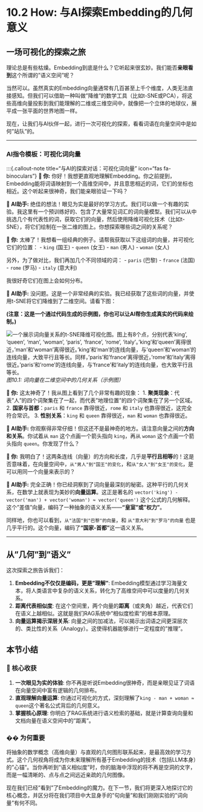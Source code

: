# 10.2 How: 与AI探索Embedding的几何意义

## 一场可视化的探索之旅

理论总是有些枯燥。Embedding到底是什么？它听起来很玄妙。我们能否**亲眼看到**这个所谓的"语义空间"呢？

当然可以。虽然真实的Embedding向量通常有几百甚至上千个维度，人类无法直接感知。但我们可以借助一种叫做"降维"的数学工具（比如t-SNE或PCA），将这些高维向量投影到我们能理解的二维或三维空间中，就像把一个立体的地球仪，展平成一张平面的世界地图一样。

现在，让我们与AI伙伴一起，进行一次可视化的探索，看看词语在向量空间中是如何"站队"的。

---

### AI指令模板：可视化词向量

:::{.callout-note title="与AI的探索对话：可视化词向量" icon="fas fa-binoculars"}
**👤 你:** 你好！我想更直观地理解Embedding。你之前提到，Embedding能将词语映射到一个高维空间中，并且意思相近的词，它们的坐标也相近。这个听起来很神奇，我们能亲眼验证一下吗？

**🤖 AI助手:** 绝佳的想法！眼见为实是最好的学习方式。我们可以做一个有趣的实验。我这里有一个预训练好的、包含了大量常见词汇的词向量模型。我们可以从中挑选几个有代表性的词，获取它们的向量，然后使用降维可视化技术（比如t-SNE），将它们绘制在一张二维的图上。你想探索哪些词之间的关系呢？

**👤 你:** 太棒了！我想看一组经典的例子。请帮我获取以下这组词的向量，并可视化它们的位置：
-   `king` (国王)
-   `queen` (女王)
-   `man` (男人)
-   `woman` (女人)

另外，为了做对比，我们再加几个不同领域的词：
-   `paris` (巴黎)
-   `france` (法国)
-   `rome` (罗马)
-   `italy` (意大利)

我很好奇它们在图上会如何分布。

**🤖 AI助手:** 没问题。这是一个非常经典的实验。我已经获取了这些词的向量，并使用t-SNE将它们降维到了二维空间。请看下图：

**(注意：这是一个通过代码生成的示例图，你也可以让AI帮你生成真实的代码来绘制。)**

![一个展示词向量关系的t-SNE降维可视化图。图上有8个点，分别代表'king', 'queen', 'man', 'woman', 'paris', 'france', 'rome', 'italy'。'king'和'queen'离得很近，'man'和'woman'离得很近。'king'和'man'的连线向量，与'queen'和'woman'的连线向量，大致平行且等长。同样，'paris'和'france'离得很近，'rome'和'italy'离得很近。'paris'和'rome'的连线向量，与'france'和'italy'的连线向量，也大致平行且等长。](https://i.imgur.com/8a6Y0f6.png)
*图10.1: 词向量在二维空间中的几何关系（示例图）*

**👤 你:** 这太神奇了！我从图上看到了几个非常有趣的现象：
1.  **聚类现象**：代表"人"的四个词聚集在了一起，而代表"地理位置"的四个词聚集在了另一个区域。
2.  **国家与首都**：`paris` 和 `france` 靠得很近，`rome` 和 `italy` 也靠得很近，这完全符合常识。
3.  **性别关系**：`king` 和 `queen` 靠得很近，`man` 和 `woman` 也靠得很近。

**🤖 AI助手:** 你观察得非常仔细！但这还不是最神奇的地方。请注意向量之间的**方向和关系**。你试着从 `man` 这个点画一个箭头指向 `king`，再从 `woman` 这个点画一个箭头指向 `queen`。你发现了什么？

**👤 你:** 我明白了！这两条连线（向量）的方向和长度，几乎是**平行且相等**的！这是否意味着，在向量空间中，`从"男人"到"国王"的变化`，和`从"女人"到"女王"的变化`，是可以用同一个向量来表示的？

**🤖 AI助手:** 完全正确！你已经洞察到了词向量最深刻的秘密。这种平行的几何关系，在数学上就表现为美妙的**向量运算**。这正是著名的 `vector('king') - vector('man') + vector('woman') ≈ vector('queen')` 这个公式的几何解释。这个"差值"向量，编码了一种抽象的语义关系——**"皇室"或"权力"**。

同样地，你也可以看到，`从"法国"到"巴黎"的向量`，和 `从"意大利"到"罗马"的向量` 也是几乎平行的。这个向量，编码了**"国家-首都"**这一语义关系。

---

## 从"几何"到"语义"

这次探索之旅告诉我们：

1.  **Embedding不仅仅是编码，更是"理解"**: Embedding模型通过学习海量文本，将人类语言中复杂的语义关系，转化为了高维空间中可以度量的几何关系。
2.  **距离代表相似度**: 在这个空间里，两个向量的**距离**（或夹角）越近，代表它们在语义上越相似。这就是我们RAG系统中"相似度检索"的根本原理。
3.  **向量运算揭示深层关系**: 向量之间的加减法，可以揭示出词语之间更深层次的、类比性的关系（Analogy）。这使得机器能够进行一定程度的"推理"。

## 本节小结

### 🎯 核心收获
1.  **一次眼见为实的体验**: 你不再是听说Embedding很神奇，而是亲眼见证了词语在向量空间中富有逻辑的几何排布。
2.  **直观理解向量运算**: 你通过可视化的方式，深刻理解了`king - man + woman ≈ queen`这个著名公式背后的几何意义。
3.  **掌握核心原理**: 你明白了RAG系统进行语义检索的基础，就是计算查询向量和文档向量在语义空间中的"距离"。

### �� 为何重要
将抽象的数学概念（高维向量）与直观的几何图形联系起来，是最高效的学习方式。这个几何视角将成为你未来理解所有基于Embedding的技术（包括LLM本身）的"心锚"。当你再听到"语义相似度"时，你的脑海中浮现的将不再是空洞的文字，而是一幅清晰的、点与点之间远近亲疏的几何图像。

现在我们已经"看到"了Embedding的魔力。在下一节，我们将更深入地探讨它的核心概念，并区分将在我们项目中大显身手的"句向量"和我们刚刚实验的"词向量"有何不同。 